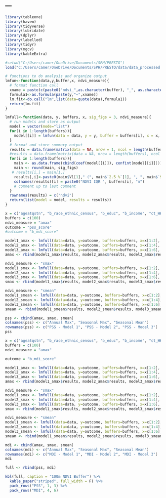---
---

```r
library(tableone)
library(haven)
library(tidyverse)
library(lubridate)
library(dplyr)
library(labelled)
library(tidyr)
library(mgcv)
library(kableExtra)

#setwd("C:/Users/camer/OneDrive/Documents/SPH/PRESTO")
load("C:/Users/camer/OneDrive/Documents/SPH/PRESTO/data/data_processed.RData")
```

```r
# functions to do analysis and organize output 
lmfun<-function(data,y,buffer,x, ndvi_measure){
  # format function call 
  xname = paste(c(paste0("ndvi_",as.character(buffer), "_", as.character(ndvi_measure),"_iqr"),x) , collapse = " + ")
  formula1<-as.formula(paste(y,"~",xname))
  lm.fit<-do.call("lm",list(data=quote(data),formula1))
  return(lm.fit)
}

lmfull<-function(data, y, buffers, x, sig_figs = 3, ndvi_measure){
  # run models and store as output
  model = vector(mode="list")
  for(i in 1:length(buffers)){
    model[[i]] = lmfun(data = data, y = y, buffer = buffers[i], x = x, ndvi_measure = ndvi_measure)
  }
  # format and store summary output
  results = data.frame(matrix(data = NA, nrow = 1, ncol = length(buffers)))
  #results = data.frame(matrix(data = NA, nrow = length(buffers), ncol = 3))
  for(i in 1:length(buffers)){
    main <- as.data.frame(cbind(coef(model[[i]]), confint(model[[i]])))[-1,]
    main <- round(main, sig_figs)
   # results[i,] = main[1,]
    results[,i]<-paste0(main$V1[1]," (", main$`2.5 %`[1], ", ", main$`97.5 %`[1], ")")
    colnames(results)[i] = paste0("NDVI IQR ", buffers[i], "m")
    # comment up to last comment
  }
  rownames(results) = c("ndvi")
  return(list(model = model, results = results))
}
```

```r
x = c("ageatqstn", "b_race_ethnic_census", "b_educ", "b_income", "ct_HHinc", "ct_lths")
buffers = c(100)
ndvi_measure = "amax"
outcome = "pss_score"
#outcome = "b_mdi_score"

model1_amax <- lmfull(data=data, y=outcome, buffers=buffers, x=x[1:2], ndvi_measure=ndvi_measure)
model2_amax <- lmfull(data=data, y=outcome, buffers=buffers, x=x[1:4], ndvi_measure=ndvi_measure)
model3_amax <- lmfull(data=data, y=outcome, buffers=buffers, x=x[1:6], ndvi_measure=ndvi_measure)
amax <- rbind(model1_amax$results, model2_amax$results, model3_amax$results)

ndvi_measure <- "smax"
model1_smax <- lmfull(data=data, y=outcome, buffers=buffers, x=x[1:2], ndvi_measure=ndvi_measure)
model2_smax <- lmfull(data=data, y=outcome, buffers=buffers, x=x[1:4], ndvi_measure=ndvi_measure)
model3_smax <- lmfull(data=data, y=outcome, buffers=buffers, x=x[1:6], ndvi_measure=ndvi_measure)
smax <- rbind(model1_smax$results, model2_smax$results, model3_smax$results)

ndvi_measure <- "smean"
model1_smean <- lmfull(data=data, y=outcome, buffers=buffers, x=x[1:2], ndvi_measure=ndvi_measure)
model2_smean <- lmfull(data=data, y=outcome, buffers=buffers, x=x[1:4], ndvi_measure=ndvi_measure)
model3_smean <- lmfull(data=data, y=outcome, buffers=buffers, x=x[1:6], ndvi_measure=ndvi_measure)
smean <- rbind(model1_smean$results, model2_smean$results, model3_smean$results)

pss <- cbind(amax, smax, smean)
colnames(pss) <- c("Annual Max", "Seasonal Max", "Seasonal Mean")
rownames(pss) <- c("PSS - Model 1", "PSS - Model 2", "PSS - Model 3")
pss
```

```r
x = c("ageatqstn", "b_race_ethnic_census", "b_educ", "b_income", "ct_HHinc", "ct_lths")
buffers = c(100)
ndvi_measure = "amax"

outcome = "b_mdi_score"

model1_amax <- lmfull(data=data, y=outcome, buffers=buffers, x=x[1:2], ndvi_measure=ndvi_measure)
model2_amax <- lmfull(data=data, y=outcome, buffers=buffers, x=x[1:4], ndvi_measure=ndvi_measure)
model3_amax <- lmfull(data=data, y=outcome, buffers=buffers, x=x[1:6], ndvi_measure=ndvi_measure)
amax <- rbind(model1_amax$results, model2_amax$results, model3_amax$results)

ndvi_measure <- "smax"
model1_smax <- lmfull(data=data, y=outcome, buffers=buffers, x=x[1:2], ndvi_measure=ndvi_measure)
model2_smax <- lmfull(data=data, y=outcome, buffers=buffers, x=x[1:4], ndvi_measure=ndvi_measure)
model3_smax <- lmfull(data=data, y=outcome, buffers=buffers, x=x[1:6], ndvi_measure=ndvi_measure)
smax <- rbind(model1_smax$results, model2_smax$results, model3_smax$results)

ndvi_measure <- "smean"
model1_smean <- lmfull(data=data, y=outcome, buffers=buffers, x=x[1:2], ndvi_measure=ndvi_measure)
model2_smean <- lmfull(data=data, y=outcome, buffers=buffers, x=x[1:4], ndvi_measure=ndvi_measure)
model3_smean <- lmfull(data=data, y=outcome, buffers=buffers, x=x[1:6], ndvi_measure=ndvi_measure)
smean <- rbind(model1_smean$results, model2_smean$results, model3_smean$results)

mdi <- cbind(amax, smax, smean)
colnames(mdi) <- c("Annual Max", "Seasonal Max", "Seasonal Mean")
rownames(mdi) <- c("MDI - Model 1", "MDI - Model 2", "MDI - Model 3")
mdi
```

```r
full <- rbind(pss, mdi)

kbl(full, caption = "100m NDVI Buffer") %>%
  kable_paper("striped", full_width = F) %>%
  pack_rows("PSS", 1, 3) %>%
  pack_rows("MDI", 4, 6) 
  

```